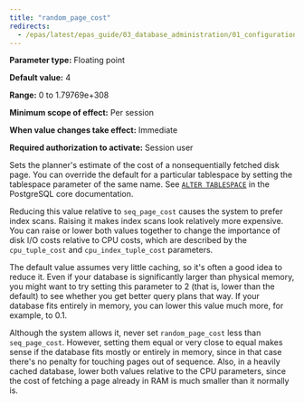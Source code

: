 ```yaml
---
title: "random_page_cost"
redirects:
  - /epas/latest/epas_guide/03_database_administration/01_configuration_parameters/03_configuration_parameters_by_functionality/01_top_performance_related_parameters/12_random_page_cost/ #generated for docs/epas/reorg-role-use-case-mode
---
```


<div id="random_page_cost" class="registered_link"></div>

**Parameter type:** Floating point

**Default value:** 4

**Range:** 0 to 1.79769e+308

**Minimum scope of effect:** Per session

**When value changes take effect:** Immediate

**Required authorization to activate:** Session user

Sets the planner's estimate of the cost of a nonsequentially fetched disk page. You can override the default for a particular tablespace by setting the tablespace parameter of the same name. See [`ALTER TABLESPACE`](https://www.postgresql.org/docs/current/sql-altertablespace.html) in the PostgreSQL core documentation.

Reducing this value relative to `seq_page_cost` causes the system to prefer index scans. Raising it makes index scans look relatively more expensive. You can raise or lower both values together to change the importance of disk I/O costs relative to CPU costs, which are described by the `cpu_tuple_cost` and `cpu_index_tuple_cost` parameters.

The default value assumes very little caching, so it's often a good idea to reduce it. Even if your database is significantly larger than physical memory, you might want to try setting this parameter to 2 (that is, lower than the default) to see whether you get better query plans that way. If your database fits entirely in memory, you can lower this value much more, for example, to 0.1.

Although the system allows it, never set `random_page_cost` less than `seq_page_cost`. However, setting them equal or very close to equal makes sense if the database fits mostly or entirely in memory, since in that case there's no penalty for touching pages out of sequence. Also, in a heavily cached database, lower both values relative to the CPU parameters, since the cost of fetching a page already in RAM is much smaller than it normally is.
